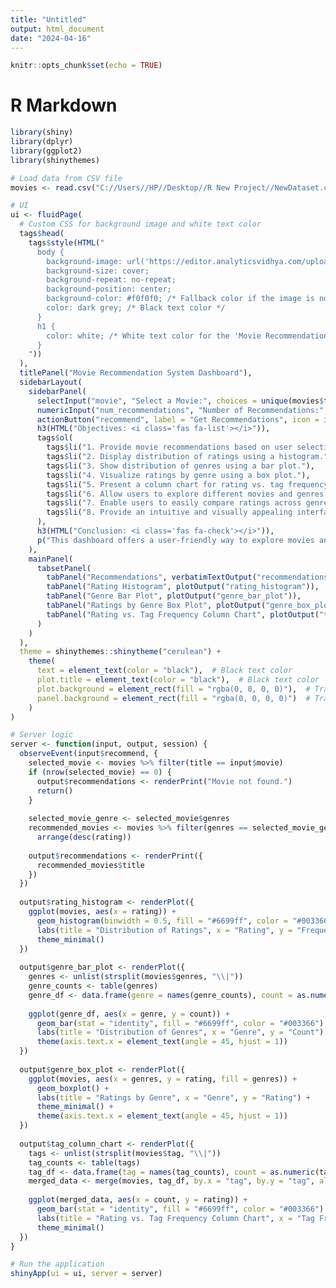 ---
title: "Untitled"
output: html_document
date: "2024-04-16"
---

```{r setup, include=FALSE}
knitr::opts_chunk$set(echo = TRUE)
```

# R Markdown

```{r}
library(shiny)
library(dplyr)
library(ggplot2)
library(shinythemes)

# Load data from CSV file
movies <- read.csv("C://Users//HP//Desktop//R New Project//NewDataset.csv")

# UI
ui <- fluidPage(
  # Custom CSS for background image and white text color
  tags$head(
    tags$style(HTML("
      body {
        background-image: url('https://editor.analyticsvidhya.com/uploads/76889recommender-system-for-movie-recommendation.jpg');
        background-size: cover;
        background-repeat: no-repeat;
        background-position: center;
        background-color: #f0f0f0; /* Fallback color if the image is not available */
        color: dark grey; /* Black text color */
      }
      h1 {
        color: white; /* White text color for the 'Movie Recommendation' heading */
      }
    "))
  ),
  titlePanel("Movie Recommendation System Dashboard"),
  sidebarLayout(
    sidebarPanel(
      selectInput("movie", "Select a Movie:", choices = unique(movies$title)),
      numericInput("num_recommendations", "Number of Recommendations:", value = 5, min = 1, max = 10),
      actionButton("recommend", label = "Get Recommendations", icon = icon("play")),
      h3(HTML("Objectives: <i class='fas fa-list'></i>")),
      tags$ol(
        tags$li("1. Provide movie recommendations based on user selection."),
        tags$li("2. Display distribution of ratings using a histogram."),
        tags$li("3. Show distribution of genres using a bar plot."),
        tags$li("4. Visualize ratings by genre using a box plot."),
        tags$li("5. Present a column chart for rating vs. tag frequency."),
        tags$li("6. Allow users to explore different movies and genres."),
        tags$li("7. Enable users to easily compare ratings across genres."),
        tags$li("8. Provide an intuitive and visually appealing interface.")
      ),
      h3(HTML("Conclusion: <i class='fas fa-check'></i>")),
      p("This dashboard offers a user-friendly way to explore movies and genres, providing personalized recommendations and insightful visualizations.")
    ),
    mainPanel(
      tabsetPanel(
        tabPanel("Recommendations", verbatimTextOutput("recommendations")),
        tabPanel("Rating Histogram", plotOutput("rating_histogram")),
        tabPanel("Genre Bar Plot", plotOutput("genre_bar_plot")),
        tabPanel("Ratings by Genre Box Plot", plotOutput("genre_box_plot")),
        tabPanel("Rating vs. Tag Frequency Column Chart", plotOutput("tag_column_chart"))
      )
    )
  ),
  theme = shinythemes::shinytheme("cerulean") +
    theme(
      text = element_text(color = "black"),  # Black text color
      plot.title = element_text(color = "black"),  # Black text color
      plot.background = element_rect(fill = "rgba(0, 0, 0, 0)"),  # Transparent plot background
      panel.background = element_rect(fill = "rgba(0, 0, 0, 0)")  # Transparent panel background
    )
)

# Server logic
server <- function(input, output, session) {
  observeEvent(input$recommend, {
    selected_movie <- movies %>% filter(title == input$movie)
    if (nrow(selected_movie) == 0) {
      output$recommendations <- renderPrint("Movie not found.")
      return()
    }
    
    selected_movie_genre <- selected_movie$genres
    recommended_movies <- movies %>% filter(genres == selected_movie_genre & title != input$movie) %>%
      arrange(desc(rating))
    
    output$recommendations <- renderPrint({
      recommended_movies$title
    })
  })
  
  output$rating_histogram <- renderPlot({
    ggplot(movies, aes(x = rating)) +
      geom_histogram(binwidth = 0.5, fill = "#6699ff", color = "#003366") +
      labs(title = "Distribution of Ratings", x = "Rating", y = "Frequency") +
      theme_minimal()
  })
  
  output$genre_bar_plot <- renderPlot({
    genres <- unlist(strsplit(movies$genres, "\\|"))
    genre_counts <- table(genres)
    genre_df <- data.frame(genre = names(genre_counts), count = as.numeric(genre_counts))
    
    ggplot(genre_df, aes(x = genre, y = count)) +
      geom_bar(stat = "identity", fill = "#6699ff", color = "#003366") +
      labs(title = "Distribution of Genres", x = "Genre", y = "Count") +
      theme(axis.text.x = element_text(angle = 45, hjust = 1))
  })
  
  output$genre_box_plot <- renderPlot({
    ggplot(movies, aes(x = genres, y = rating, fill = genres)) +
      geom_boxplot() +
      labs(title = "Ratings by Genre", x = "Genre", y = "Rating") +
      theme_minimal() +
      theme(axis.text.x = element_text(angle = 45, hjust = 1))
  })
  
  output$tag_column_chart <- renderPlot({
    tags <- unlist(strsplit(movies$tag, "\\|"))
    tag_counts <- table(tags)
    tag_df <- data.frame(tag = names(tag_counts), count = as.numeric(tag_counts))
    merged_data <- merge(movies, tag_df, by.x = "tag", by.y = "tag", all.x = TRUE)
    
    ggplot(merged_data, aes(x = count, y = rating)) +
      geom_bar(stat = "identity", fill = "#6699ff", color = "#003366") +
      labs(title = "Rating vs. Tag Frequency Column Chart", x = "Tag Frequency", y = "Rating") +
      theme_minimal()
  })
}

# Run the application
shinyApp(ui = ui, server = server)

```




